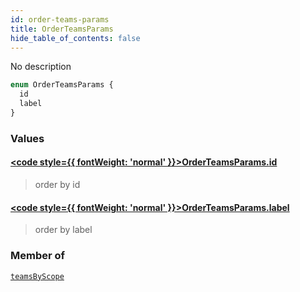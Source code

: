 ```yaml
---
id: order-teams-params
title: OrderTeamsParams
hide_table_of_contents: false
---
```








No description

```graphql
enum OrderTeamsParams {
  id
  label
}
```


### Values

#### [<code style={{ fontWeight: 'normal' }}>OrderTeamsParams.<b>id</b></code>](#) 
> order by id
> 

#### [<code style={{ fontWeight: 'normal' }}>OrderTeamsParams.<b>label</b></code>](#) 
> order by label
> 



### Member of

[`teamsByScope`](/api/graphql/documentation/queries/teams-by-scope)  <Badge class="secondary" text="query"/>



